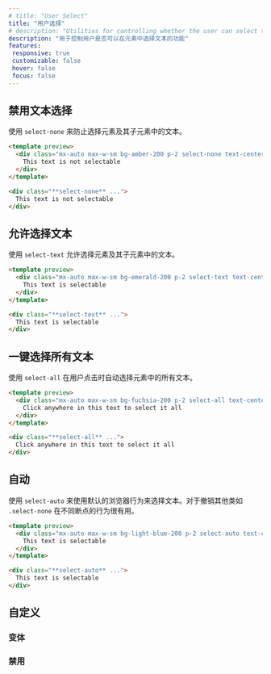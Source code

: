 ```yaml
---
# title: "User Select"
title: "用户选择"
# description: "Utilities for controlling whether the user can select text in an element."
description: "用于控制用户是否可以在元素中选择文本的功能"
features:
 responsive: true
 customizable: false
 hover: false
 focus: false
---
```




<!-- ## Disable selecting text -->
## 禁用文本选择

<!-- Use `select-none` to prevent selecting text in an element and its children. -->
使用 `select-none` 来防止选择元素及其子元素中的文本。

```html amber
<template preview>
  <div class="mx-auto max-w-sm bg-amber-200 p-2 select-none text-center">
    This text is not selectable
  </div>
</template>

<div class="**select-none** ...">
  This text is not selectable
</div>
```

<!-- ## Allow selecting text -->

<!-- Use `select-text` to allow selecting text in an element and its children. -->
## 允许选择文本

使用 `select-text` 允许选择元素及其子元素中的文本。

```html emerald
<template preview>
  <div class="mx-auto max-w-sm bg-emerald-200 p-2 select-text text-center">
    This text is selectable
  </div>
</template>

<div class="**select-text** ...">
  This text is selectable
</div>
```

<!-- ## Select all text in one click

Use `select-all` to automatically select all the text in an element when a user clicks. -->
## 一键选择所有文本

使用 `select-all` 在用户点击时自动选择元素中的所有文本。

```html fuchsia
<template preview>
  <div class="mx-auto max-w-sm bg-fuchsia-200 p-2 select-all text-center">
    Click anywhere in this text to select it all
  </div>
</template>

<div class="**select-all** ...">
  Click anywhere in this text to select it all
</div>
```

<!-- ## Auto

Use `select-auto` to use the default browser behavior for selecting text. Useful for undoing other classes like `.select-none` at different breakpoints. -->
## 自动

使用 `select-auto` 来使用默认的浏览器行为来选择文本。对于撤销其他类如 `.select-none` 在不同断点的行为很有用。

```html lightBlue
<template preview>
  <div class="mx-auto max-w-sm bg-light-blue-200 p-2 select-auto text-center">
    This text is selectable
  </div>
</template>

<div class="**select-auto** ...">
  This text is selectable
</div>
```

<!-- ## Customizing -->
## 自定义

<!-- ### Variants -->
### 变体

<Variants plugin="userSelect" name="user-select" />

<!-- ### Disabling -->
### 禁用

<Disabling plugin="userSelect" name="user-select" />

